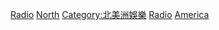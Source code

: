 [[Category:北美洲廣播|Radio]]
[[Category:美洲無線電廣播|North]]
[[Category:北美洲娛樂|Category:北美洲娛樂]]
[[Category:北美洲電信|Radio]]
[[Category:各大洲無線電廣播|America]]